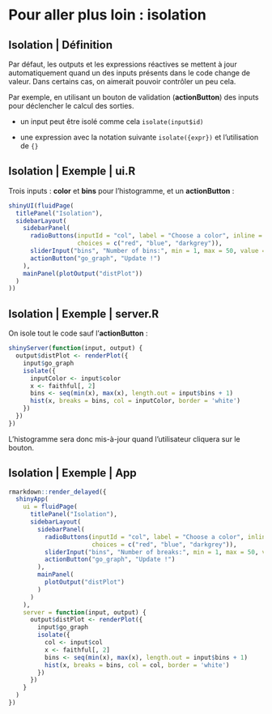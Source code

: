 # Pour aller plus loin : isolation 

## Isolation  | Définition

Par défaut, les outputs et les expressions réactives se mettent à jour automatiquement quand un des inputs présents dans le code change de valeur. Dans certains cas, on aimerait pouvoir contrôler un peu cela.

Par exemple, en utilisant un bouton de validation (__actionButton__) des inputs pour déclencher le calcul des sorties.

- un input peut être isolé comme cela `isolate(input$id)`

- une expression avec la notation suivante `isolate({expr})` et l'utilisation de ``{}``

## Isolation  | Exemple | ui.R

Trois inputs : __color__ et __bins__ pour l'histogramme, et un __actionButton__ :

```r
shinyUI(fluidPage(
  titlePanel("Isolation"),
  sidebarLayout(
    sidebarPanel(
      radioButtons(inputId = "col", label = "Choose a color", inline = TRUE,
                   choices = c("red", "blue", "darkgrey")),
      sliderInput("bins", "Number of bins:", min = 1, max = 50, value = 30),
      actionButton("go_graph", "Update !")
    ),
    mainPanel(plotOutput("distPlot"))
  )
))
```

## Isolation  | Exemple | server.R

On isole tout le code sauf  l'__actionButton__ :

```r
shinyServer(function(input, output) {
  output$distPlot <- renderPlot({
    input$go_graph
    isolate({
      inputColor <- input$color
      x <- faithful[, 2]
      bins <- seq(min(x), max(x), length.out = input$bins + 1)
      hist(x, breaks = bins, col = inputColor, border = 'white')
    })
  })
})
```

L'histogramme sera donc mis-à-jour quand l'utilisateur cliquera sur le bouton.

## Isolation  | Exemple | App

```r
rmarkdown::render_delayed({
  shinyApp(
    ui = fluidPage(
      titlePanel("Isolation"),
      sidebarLayout(
        sidebarPanel(
          radioButtons(inputId = "col", label = "Choose a color", inline = TRUE,
                       choices = c("red", "blue", "darkgrey")),
          sliderInput("bins", "Number of breaks:", min = 1, max = 50, value = 30),
          actionButton("go_graph", "Update !")
        ),
        mainPanel(
          plotOutput("distPlot")
        )
      )
    ), 
    server = function(input, output) {
      output$distPlot <- renderPlot({
        input$go_graph
        isolate({
          col <- input$col
          x <- faithful[, 2]
          bins <- seq(min(x), max(x), length.out = input$bins + 1)
          hist(x, breaks = bins, col = col, border = 'white')
        })
      })
    }
  )
})
```
